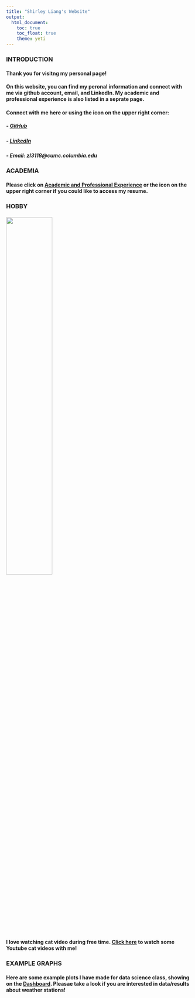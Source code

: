 ```yaml
---
title: "Shirley Liang's Website"
output: 
  html_document:
    toc: true
    toc_float: true
    theme: yeti
---
```

####
####
####
### INTRODUCTION
####
#### Thank you for visitng my personal page! 
#### On this website, you can find my peronal information and connect with me via github account, email, and LinkedIn. My academic and professional experience is also listed in a seprate page.

####
####

#### Connect with me here or using the icon on the upper right corner:

##### - [GitHub](https://github.com/Shirley-zl3118)

##### - [LinkedIn](https://www.linkedin.com/in/zipei-“shirley”-liang-pharmd-rph-819616a7/)

##### - Email: zl3118@cumc.columbia.edu

#### 
####
### ACADEMIA
####
####
#### Please click on [Academic and Professional Experience](academic.html) or the icon on the upper right corner if you could like to access my resume. 

#### 
####
### HOBBY
####

<img src="images/cat.jpg" style="width:50%">

####
#### I love watching cat video during free time. [Click here](https://www.youtube.com/watch?v=XyNlqQId-nk) to watch some Youtube cat videos with me!

#### 
####
#### 
####
### EXAMPLE GRAPHS
####
#### Here are some example plots I have made for data science class, showing on the [Dashboard](dashboard.html). Pleasae take a look if you are interested in data/results about weather stations! 